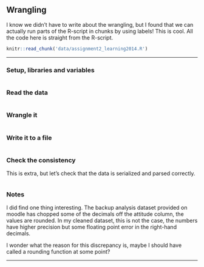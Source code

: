 ## Wrangling

I know we didn't have to write about the wrangling, but I found that we can actually run parts of the R-script in chunks by using labels! This is cool. All the code here is straight from the R-script.

```r
knitr::read_chunk('data/assignment2_learning2014.R')
```

------------------------------------------------------------------------

### Setup, libraries and variables

```r
```

### Read the data

```r
```

### Wrangle it

```r
```

### Write it to a file

```r
```

### Check the consistency

This is extra, but let's check that the data is serialized and parsed correctly.

```r
```

### Notes

I did find one thing interesting. The backup analysis dataset provided on moodle has chopped some of the decimals off the attitude column, the values are rounded. In my cleaned dataset, this is not the case, the numbers have higher precision but some floating point error in the right-hand decimals.

I wonder what the reason for this discrepancy is, maybe I should have called a rounding function at some point?

------------------------------------------------------------------------
